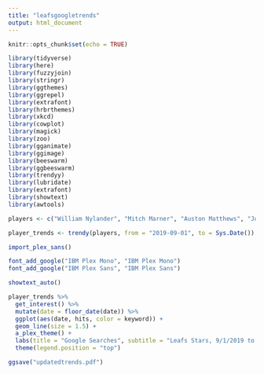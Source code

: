 ---
title: "leafsgoogletrends"
output: html_document
---

```{r setup, include=FALSE}
knitr::opts_chunk$set(echo = TRUE)
```

```{r}
library(tidyverse)
library(here)
library(fuzzyjoin)
library(stringr)
library(ggthemes)
library(ggrepel)
library(extrafont)
library(hrbrthemes)
library(xkcd)
library(cowplot)
library(magick)
library(zoo)
library(gganimate)
library(ggimage)
library(beeswarm)
library(ggbeeswarm)
library(trendyy)
library(lubridate)
library(extrafont)
library(showtext)
library(awtools)
```

```{r}
players <- c("William Nylander", "Mitch Marner", "Auston Matthews", "John Tavares")

player_trends <- trendy(players, from = "2019-09-01", to = Sys.Date())
```

```{r}
import_plex_sans()

font_add_google("IBM Plex Mono", "IBM Plex Mono")
font_add_google("IBM Plex Sans", "IBM Plex Sans")

showtext_auto()

```


```{r}
player_trends %>% 
  get_interest() %>% 
  mutate(date = floor_date(date)) %>% 
  ggplot(aes(date, hits, color = keyword)) +
  geom_line(size = 1.5) +
  a_plex_theme() +
  labs(title = "Google Searches", subtitle = "Leafs Stars, 9/1/2019 to present", caption = "Chart by @MackinawStats", x = "", y = "Hits (Relative to Peak Popularity)") +
  theme(legend.position = "top")

ggsave("updatedtrends.pdf")
```

